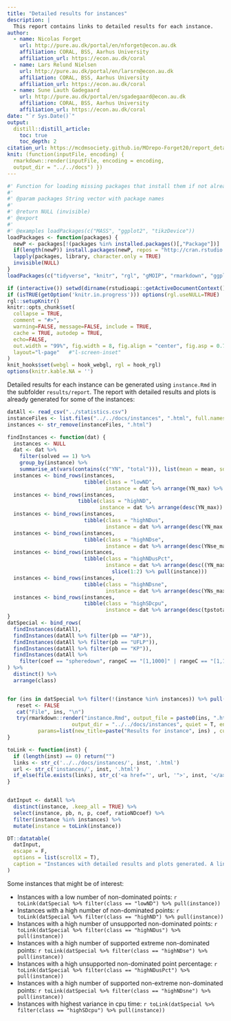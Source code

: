 ```yaml
---
title: "Detailed results for instances"
description: |
  This report contains links to detailed results for each instance.
author:
  - name: Nicolas Forget
    url: http://pure.au.dk/portal/en/nforget@econ.au.dk
    affiliation: CORAL, BSS, Aarhus University
    affiliation_url: https://econ.au.dk/coral
  - name: Lars Relund Nielsen
    url: http://pure.au.dk/portal/en/larsrn@econ.au.dk
    affiliation: CORAL, BSS, Aarhus University
    affiliation_url: https://econ.au.dk/coral
  - name: Sune Lauth Gadegaard
    url: http://pure.au.dk/portal/en/sgadegaard@econ.au.dk
    affiliation: CORAL, BSS, Aarhus University
    affiliation_url: https://econ.au.dk/coral
date: "`r Sys.Date()`"
output:
  distill::distill_article:
    toc: true
    toc_depth: 2
citation_url: https://mcdmsociety.github.io/MOrepo-Forget20/report_details.html
knit: (function(inputFile, encoding) {
  rmarkdown::render(inputFile, encoding = encoding,
  output_dir = "../../docs") })
---
```


<style type="text/css">
table td, table th {  /* Table  */
  font-size: 10px !important;
}
</style>

```r
#' Function for loading missing packages that install them if not already installed.
#'
#' @param packages String vector with package names
#'
#' @return NULL (invisible)
#' @export
#'
#' @examples loadPackages(c("MASS", "ggplot2", "tikzDevice"))
loadPackages <- function(packages) {
  newP <- packages[!(packages %in% installed.packages()[,"Package"])]
  if(length(newP)) install.packages(newP, repos = "http://cran.rstudio.com/")
  lapply(packages, library, character.only = TRUE)
  invisible(NULL)
}
loadPackages(c("tidyverse", "knitr", "rgl", "gMOIP", "rmarkdown", "ggplot2", "plotly", "DT", "RColorBrewer", "wesanderson", "kableExtra", "ggthemes"))

if (interactive()) setwd(dirname(rstudioapi::getActiveDocumentContext()$path))
if (isTRUE(getOption('knitr.in.progress'))) options(rgl.useNULL=TRUE)
rgl::setupKnitr()
knitr::opts_chunk$set(
  collapse = TRUE,
  comment = "#>",
  warning=FALSE, message=FALSE, include = TRUE, 
  cache = TRUE, autodep = TRUE,
  echo=FALSE,
  out.width = "99%", fig.width = 8, fig.align = "center", fig.asp = 0.7,
  layout="l-page"   #"l-screen-inset"
)
knit_hooks$set(webgl = hook_webgl, rgl = hook_rgl)
options(knitr.kable.NA = '')
```

Detailed results for each instance can be generated using `instance.Rmd` in the subfolder `results/report`. The report with detailed results and plots is already generated for some of the instances: 
 
 
```r
datAll <- read_csv("../statistics.csv")
instanceFiles <- list.files("../../docs/instances", ".html", full.names = F)
instances <- str_remove(instanceFiles, ".html")

findInstances <- function(dat) {
  instances <- NULL
  dat <- dat %>% 
    filter(solved == 1) %>% 
    group_by(instance) %>%
    summarise_at(vars(contains(c("YN", "total"))), list(mean = mean, sd = sd, max = max), na.rm = TRUE)
  instances <- bind_rows(instances, 
                         tibble(class = "lowND", 
                                instance = dat %>% arrange(YN_max) %>% slice(1:2) %>% pull(instance)))
  instances <- bind_rows(instances, 
                       tibble(class = "highND", 
                              instance = dat %>% arrange(desc(YN_max)) %>% slice(1:2) %>% pull(instance)))
  instances <- bind_rows(instances, 
                         tibble(class = "highNDus", 
                                instance = dat %>% arrange(desc(YN_max - YNs_max)) %>% slice(1:2) %>% pull(instance)))
  instances <- bind_rows(instances, 
                         tibble(class = "highNDse", 
                                instance = dat %>% arrange(desc(YNse_max)) %>% slice(1:2) %>% pull(instance)))
  instances <- bind_rows(instances, 
                         tibble(class = "highNDusPct", 
                                instance = dat %>% arrange(desc((YN_max - YNs_max)/YN_max)) %>% 
                                  slice(1:2) %>% pull(instance)))
  instances <- bind_rows(instances, 
                         tibble(class = "highNDsne", 
                                instance = dat %>% arrange(desc(YNs_max - YNse_max)) %>% slice(1:2) %>% pull(instance)))
  instances <- bind_rows(instances, 
                         tibble(class = "highSDcpu", 
                                instance = dat %>% arrange(desc(tpstotal_sd)) %>% slice(1:2) %>% pull(instance)))
}
datSpecial <- bind_rows(
  findInstances(datAll),
  findInstances(datAll %>% filter(pb == "AP")),
  findInstances(datAll %>% filter(pb == "UFLP")),
  findInstances(datAll %>% filter(pb == "KP")),
  findInstances(datAll %>% 
    filter(coef == "spheredown", rangeC == "[1,1000]" | rangeC == "[1,1000]|[1,100]", varsel == "mof"))
) %>% 
  distinct() %>% 
  arrange(class) 


for (ins in datSpecial %>% filter(!(instance %in% instances)) %>% pull(instance)) {
   reset <- FALSE
   cat("File", ins, "\n")
   try(rmarkdown::render("instance.Rmd", output_file = paste0(ins, ".html"),
                     output_dir = "../../docs/instances", quiet = T, envir = new.env(),
          params=list(new_title=paste("Results for instance", ins) , currentInstance = ins) ))
}
```


```r
toLink <- function(inst) {
  if (length(inst) == 0) return("")
  links <- str_c('../../docs/instances/', inst, '.html')
  url <- str_c('instances/', inst, '.html')
  if_else(file.exists(links), str_c('<a href="', url, '">', inst, '</a>'), inst)
}


datInput <- datAll %>% 
  distinct(instance, .keep_all = TRUE) %>% 
  select(instance, pb, n, p, coef, ratioNDcoef) %>% 
  filter(instance %in% instances) %>% 
  mutate(instance = toLink(instance))

DT::datatable(
  datInput,
  escape = F,
  options = list(scrollX = T),
  caption = "Instances with detailed results and plots generated. A link is given in the instance column."
)
```

Some instances that might be of interest:

  * Instances with a low number of non-dominated points: `r toLink(datSpecial %>% filter(class == "lowND") %>% pull(instance))`
  * Instances with a high number of non-dominated points: `r toLink(datSpecial %>% filter(class == "highND") %>% pull(instance))`
  * Instances with a high number of unsupported non-dominated points: `r toLink(datSpecial %>% filter(class == "highNDus") %>% pull(instance))`
  * Instances with a high number of supported extreme non-dominated points: `r toLink(datSpecial %>% filter(class == "highNDse") %>% pull(instance))`
  * Instances with a high unsupported non-dominated point percentage: `r toLink(datSpecial %>% filter(class == "highNDusPct") %>% pull(instance))`
  * Instances with a high number of supported non-extreme non-dominated points: `r toLink(datSpecial %>% filter(class == "highNDsne") %>% pull(instance))`
  * Instances with highest variance in cpu time: `r toLink(datSpecial %>% filter(class == "highSDcpu") %>% pull(instance))`














